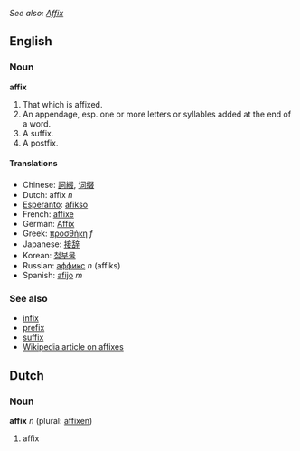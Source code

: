 ''See also: [[Affix]]''
==English==
===Noun===
'''affix'''

#That which is affixed.
#An appendage, esp. one or more letters or syllables added at the end of a word.
#A suffix.
#A postfix.

====Translations====
*Chinese: [[詞綴]], [[词缀]]
*Dutch: affix ''n''
*[[Esperanto]]: [[afikso]]
*French: [[affixe]]
*German: [[Affix]]
*Greek: [[προσθήκη]] ''f''
*Japanese: [[接辞]]
*Korean: [[첨부물]]
*Russian: [[аффикс]] ''n'' (affiks)
*Spanish: [[afijo]] ''m''

===See also===
*[[infix]]
*[[prefix]]
*[[suffix]]
*[[w:Affix|Wikipedia article on affixes]]

==Dutch==
===Noun===
'''affix''' ''n'' (plural: [[affixen]])

# affix